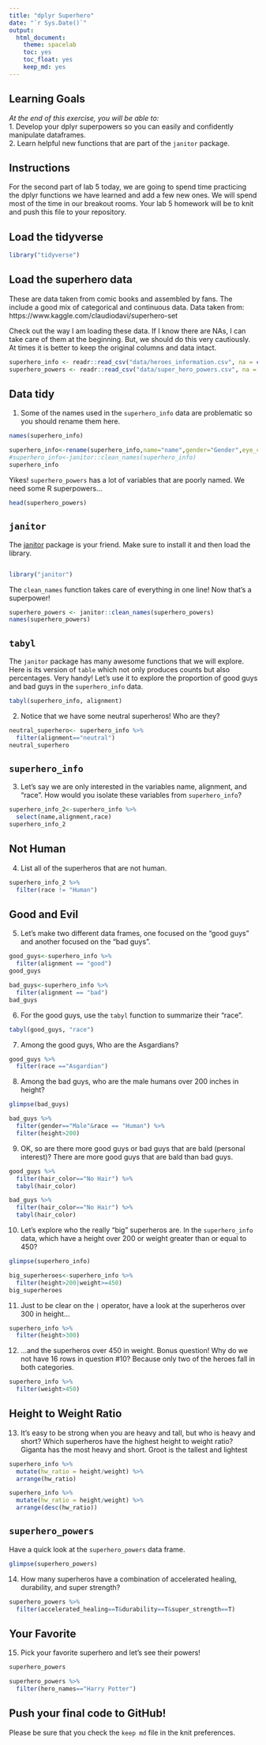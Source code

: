 ```yaml
---
title: "dplyr Superhero"
date: "`r Sys.Date()`"
output:
  html_document: 
    theme: spacelab
    toc: yes
    toc_float: yes
    keep_md: yes
---
```


## Learning Goals  
*At the end of this exercise, you will be able to:*    
1. Develop your dplyr superpowers so you can easily and confidently manipulate dataframes.  
2. Learn helpful new functions that are part of the `janitor` package.  

## Instructions
For the second part of lab 5 today, we are going to spend time practicing the dplyr functions we have learned and add a few new ones. We will spend most of the time in our breakout rooms. Your lab 5 homework will be to knit and push this file to your repository.  

## Load the tidyverse
```r
library("tidyverse")
```

## Load the superhero data
These are data taken from comic books and assembled by fans. The include a good mix of categorical and continuous data.  Data taken from: https://www.kaggle.com/claudiodavi/superhero-set  

Check out the way I am loading these data. If I know there are NAs, I can take care of them at the beginning. But, we should do this very cautiously. At times it is better to keep the original columns and data intact.  
```r
superhero_info <- readr::read_csv("data/heroes_information.csv", na = c("", "-99", "-"))
superhero_powers <- readr::read_csv("data/super_hero_powers.csv", na = c("", "-99", "-"))
```

## Data tidy
1. Some of the names used in the `superhero_info` data are problematic so you should rename them here.  
```r
names(superhero_info)
```
```r
superhero_info<-rename(superhero_info,name="name",gender="Gender",eye_color="Eye color",race="Race",hair_color="Hair color",height="Height",publisher="Publisher",skin_color="Skin color",alignment="Alignment",weight="Weight")
#superhero_info<-janitor::clean_names(superhero_info)
superhero_info
```

Yikes! `superhero_powers` has a lot of variables that are poorly named. We need some R superpowers...
```r
head(superhero_powers)
```

## `janitor`
The [janitor](https://garthtarr.github.io/meatR/janitor.html) package is your friend. Make sure to install it and then load the library.  
```r

```

```r
library("janitor")
```

The `clean_names` function takes care of everything in one line! Now that's a superpower!
```r
superhero_powers <- janitor::clean_names(superhero_powers)
names(superhero_powers)
```

## `tabyl`
The `janitor` package has many awesome functions that we will explore. Here is its version of `table` which not only produces counts but also percentages. Very handy! Let's use it to explore the proportion of good guys and bad guys in the `superhero_info` data.  

```r
tabyl(superhero_info, alignment)
```

2. Notice that we have some neutral superheros! Who are they?
```r
neutral_superhero<- superhero_info %>% 
  filter(alignment=="neutral")
neutral_superhero
```

## `superhero_info`
3. Let's say we are only interested in the variables name, alignment, and "race". How would you isolate these variables from `superhero_info`?
```r
superhero_info_2<-superhero_info %>% 
  select(name,alignment,race)
superhero_info_2
```

## Not Human
4. List all of the superheros that are not human.
```r
superhero_info_2 %>% 
  filter(race != "Human")
```

## Good and Evil
5. Let's make two different data frames, one focused on the "good guys" and another focused on the "bad guys".
```r
good_guys<-superhero_info %>% 
  filter(alignment == "good")
good_guys
```

```r
bad_guys<-superhero_info %>% 
  filter(alignment == "bad")
bad_guys
```

6. For the good guys, use the `tabyl` function to summarize their "race".
```r
tabyl(good_guys, "race")
```

7. Among the good guys, Who are the Asgardians?
```r
good_guys %>% 
  filter(race =="Asgardian")
```

8. Among the bad guys, who are the male humans over 200 inches in height?
```r
glimpse(bad_guys)
```
```r
bad_guys %>% 
  filter(gender=="Male"&race == "Human") %>% 
  filter(height>200)
```


9. OK, so are there more good guys or bad guys that are bald (personal interest)?
There are more good guys that are bald than bad guys.
```r
good_guys %>% 
  filter(hair_color=="No Hair") %>% 
  tabyl(hair_color)
```

```r
bad_guys %>% 
  filter(hair_color=="No Hair") %>% 
  tabyl(hair_color)
```


10. Let's explore who the really "big" superheros are. In the `superhero_info` data, which have a height over 200 or weight greater than or equal to 450?
```r
glimpse(superhero_info)
```

```r
big_superheroes<-superhero_info %>% 
  filter(height>200|weight>=450)
big_superheroes
```

11. Just to be clear on the `|` operator,  have a look at the superheros over 300 in height...
```r
superhero_info %>% 
  filter(height>300)
```

12. ...and the superheros over 450 in weight. Bonus question! Why do we not have 16 rows in question #10?
Because only two of the heroes fall in both categories.
```r
superhero_info %>% 
  filter(weight>450)
```

## Height to Weight Ratio
13. It's easy to be strong when you are heavy and tall, but who is heavy and short? Which superheros have the highest height to weight ratio?
Giganta has the most heavy and short.
Groot is the tallest and lightest
```r
superhero_info %>% 
  mutate(hw_ratio = height/weight) %>% 
  arrange(hw_ratio)
```
```r
superhero_info %>% 
  mutate(hw_ratio = height/weight) %>% 
  arrange(desc(hw_ratio))
```
## `superhero_powers`
Have a quick look at the `superhero_powers` data frame.  
```r
glimpse(superhero_powers)
```

14. How many superheros have a combination of accelerated healing, durability, and super strength?
```r
superhero_powers %>% 
  filter(accelerated_healing==T&durability==T&super_strength==T)
```

## Your Favorite
15. Pick your favorite superhero and let's see their powers!
```r
superhero_powers
```

```r
superhero_powers %>% 
  filter(hero_names=="Harry Potter")
```

## Push your final code to GitHub!
Please be sure that you check the `keep md` file in the knit preferences.  